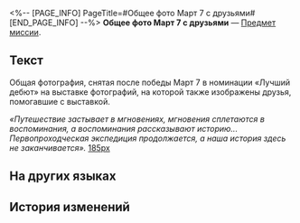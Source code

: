 <%-- [PAGE_INFO]
PageTitle=#Общее фото Март 7 с друзьями#
[END_PAGE_INFO] --%>
{{Предмет Инфобокс
|id          = 140515
|Изображение = Предмет Общее фото Март 7 с друзьями.png
|Тип         = Предмет миссии
|Инвентарь   = Миссии
|Редкость    = 3
|Эффект      = 
|Описание    = Использовав этот предмет в инвентаре, вы сможете посмотреть общее фото.
}}
{{Описание|Общая фотография, снятая после победы Март 7 в номинации «Лучший дебют» на выставке фотографий, на которой также изображены друзья, помогавшие с выставкой.<br /><br />''«Путешествие застывает в мгновениях, мгновения сплетаются в воспоминания, а воспоминания рассказывают историю... Первопроходческая экспедиция продолжается, а наша история здесь не заканчивается».''}}
'''Общее фото Март 7 с друзьями''' — [[Предмет миссии]].

==Текст==
<div align="center">{{Цвет|Ключевой|Общее фото Март 7 с друзьями}}</div>
Общая фотография, снятая после победы Март 7 в номинации «Лучший дебют» на выставке фотографий, на которой также изображены друзья, помогавшие с выставкой.

''«Путешествие застывает в мгновениях, мгновения сплетаются в воспоминания, а воспоминания рассказывают историю... Первопроходческая экспедиция продолжается, а наша история здесь не заканчивается».''
[[Файл:Предмет Общее фото Март 7 с друзьями.png|185px]]

==На других языках==
{{На других языках
|en   = Group Photo of March 7th and Friends
|zhs  = 三月七与朋友们的合影
|zht  = 三月七與朋友們的合影
|ja   = 三月なのかと友達の記念写真
|ko   = Mar. 7th와 친구들의 단체 사진
|es   = Foto de Siete de Marzo y amigos
|fr   = Photo de groupe de March&nbsp;7th et ses amis
|ru   = Общее фото Март 7 с друзьями
|th   = ภาพหมู่ของ March 7th กับเพื่อนๆ
|vi   = Ảnh chụp chung của March 7th với những người bạn
|de   = Gruppenfoto von 7. März und ihren Freunden
|id   = Foto Bersama March 7th dan Teman-Teman
|pt   = Foto em Grupo de 7 de Março e Amigos
}}

==История изменений==
{{История изменений|3.5}}